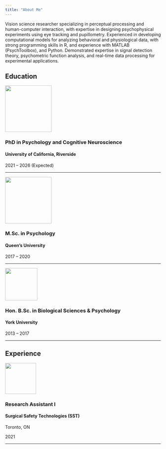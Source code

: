 ```yaml
---
title: "About Me"
---
```


Vision science researcher specializing in perceptual processing and human-computer interaction, with expertise in designing psychophysical experiments using eye tracking and pupillometry. Experienced in developing computational models for analyzing behavioral and physiological data, with strong programming skills in R, and experience with MATLAB (PsychToolbox), and Python. Demonstrated expertise in signal detection theory, psychometric function analysis, and real-time data processing for experimental applications.

## Education

::::: grid
::: g-col-3
![](/images/ucr.png){fig-align="center" width="150"}
:::

::: g-col-9
### PhD in Psychology and Cognitive Neuroscience

#### University of California, Riverside

2021 -- 2026 (Expected)
:::
:::::

------------------------------------------------------------------------

::::: grid
::: g-col-3
![](/images/queensu.png){fig-align="center" width="150"}
:::

::: g-col-9
### M.Sc. in Psychology

#### Queen's University

2017 -- 2020
:::
:::::

------------------------------------------------------------------------

::::: grid
::: g-col-3
![](/images/yorku.png){fig-align="center" width="104"}
:::

::: g-col-9
### Hon. B.Sc. in Biological Sciences & Psychology

#### York University

2013 -- 2017
:::
:::::

------------------------------------------------------------------------

## Experience

::::: grid
::: g-col-3
![](/images/sst.jpeg){width="100"}
:::

::: g-col-9
### Research Assistant I

#### Surgical Safety Technologies (SST)

Toronto, ON

2021
:::
:::::

------------------------------------------------------------------------
